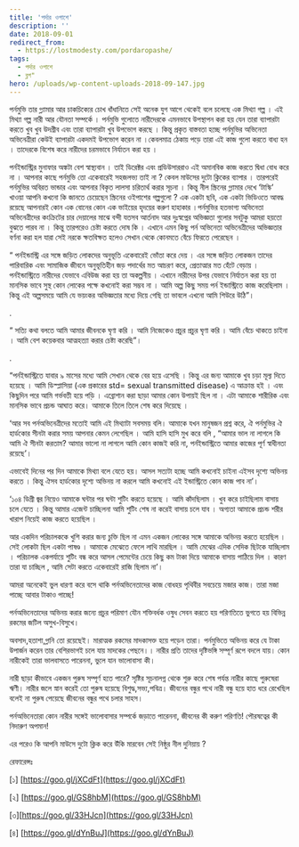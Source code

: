 ```yaml
---
title: 'পর্দার ওপাশে'
description: ''
date: 2018-09-01
redirect_from:
  - https://lostmodesty.com/pordaropashe/
tags:
  - পর্দার ওপাশে
  - ব্লগ"
hero: /uploads/wp-content-uploads-2018-09-147.jpg
---
```


পর্নমুভি তার গ্ল্যামার আর চাকচিক্যের চোখ ধাঁধানিতে সেই অনেক যুগ আগে থেকেই বলে চলেছে এক মিথ্যা গল্প । এই মিথ্যা গল্প নারী আর যৌনতা সম্পর্কে । পর্নমুভি গুলোতে নারীদেরকে এমনভাবে উপস্থাপন করা হয় যেন তারা ব্যাপারটা করতে খুব খুব উদগ্রীব এবং তারা ব্যাপারটা খুব উপভোগ করছে । কিন্তু প্রকৃত বাস্তবতা হচ্ছে পর্নমুভির অভিনেতা অভিনেত্রীরা কেউই ব্যাপারটা একদমই উপভোগ করেন না ।কেবলমাত্র ঠেকায় পড়ে তারা এই কাজ গুলো করতে বাধ্য হন । তাদেরকে বিশেষ করে নারীদের চরমভাবে নির্যাতন করা হয় ।

পর্নইন্ডাস্ট্রির মুনাফার অঙ্কটা বেশ স্বাস্থ্যবান । তাই ডিরেক্টর এবং প্রডিউসাররাও এই অমানবিক কাজ করতে দ্বিধা বোধ করে না । আপনার কাছে পর্নমুভি তো একেবারেই সহজলভ্য তাই না ? কেবল মাউসের দুটো ক্লিকের ব্যাপার । তারপরেই পর্নমুভির অবিরত ভান্ডার এবং আপনার বিকৃত লালসা চরিতার্থ করার সূচনা । কিন্তু নীল স্ক্রিনের গ্ল্যামার দেখে ‘টাস্কি’ খাওয়া আপনি কখনো কি জানতে চেয়েছেন স্ক্রিনের ওইপাশের গল্পগুলো ? এক একটা ছবি, এক একটা ভিডিওতে আবদ্ধ রয়েছে আপনারই কোন এক বোনের কোন এক ভাইয়ের হৃদয়ের করুণ হাহাকার ।পর্নমুভির হতভাগ্য অভিনেতা অভিনেত্রীদের কংক্রিটের চার দেয়ালের মাঝে বন্দী যতসব আর্তনাদ আর দুঃস্বপ্নের অভিজ্ঞতা গুলোর সবটুকু আমরা হয়তো বুঝতে পারব না । কিন্তু তারপরেও চেষ্টা করতে দোষ কি । এখানে এমন কিছু পর্ন অভিনেতা অভিনেত্রীদের অভিজ্ঞতার বর্ণনা করা হল যারা সেই নরকে ক্ষতবিক্ষত হলেও সেখান থেকে কোনমতে বেঁচে ফিরতে পেরেছেন ।

“ পর্নইন্ডাস্ট্রি এর সঙ্গে জড়িত লোকদের অনুভূতি একেবারেই ভোঁতা করে দেয় । এর সঙ্গে জড়িত লোকজন তাদের পারিবারিক এবং সামাজিক জীবনে অনুভূতিহীন জড় পদার্থের মত আচরণ করে, প্রেতাত্মার মত হেঁটে বেড়ায় । পর্নইন্ডাস্ট্রিতে নারীদের যেভাবে এবিউজ করা হয় তা অকল্পনীয় । এখানে নারীদের উপর যেভাবে নির্যাতন করা হয় তা মানসিক ভাবে সুস্থ কোন লোকের পক্ষে কখনোই করা সম্ভব না । আমি অল্প কিছু সময় পর্ন ইন্ডাস্ট্রিতে কাজ করেছিলাম । কিন্তু এই অল্পসময়ে আমি যে ভয়ংকর অভিজ্ঞতার মধ্যে দিয়ে গেছি তা ভাবলে এখনো আমি শিউরে উঠি”।

.

“ সত্যি কথা বলতে আমি আমার জীবনকে ঘৃণা করি । আমি নিজেকেও প্রচুর প্রচুর ঘৃণা করি । আমি বেঁচে থাকতে চাইনা । আমি বেশ কয়েকবার আত্মহত্যা করার চেষ্টা করেছি”।

.

“পর্নইন্ডাস্ট্রিতে যাবার ৯ মাসের মধ্যে আমি সেখান থেকে বের হয়ে এসেছি । কিন্তু এর জন্য আমাকে খুব চড়া মূল্য দিতে হয়েছে । আমি ডিস্প্লাসিয়া (এক প্রকারের std= sexual transmitted disease) এ আক্রান্ত হই । এবং কিছুদিন পরে আমি গর্ভবতী হয়ে পড়ি । এব্রোশান করা ছাড়া আমার কোন উপায়ই ছিল না । এটা আমাকে শারীরিক এবং মানসিক ভাবে প্রচন্ড আঘাত করে। আমাকে তিলে তিলে শেষ করে দিয়েছে ।

‘আর সব পর্নঅভিনেত্রীদের মতোই আমি এই মিথ্যাটা সবসময় বলি। আমাকে যখন মানুষজন প্রশ্ন করে, ঐ পর্নমুভির ঐ হার্ডকোর সীনটা করার সময় আপনার কেমন লেগেছিল । আমি হাসি হাসি মুখ করে বলি , “আমার ভাল না লাগলে কি আমি ঐ সীনটা করতাম? আমার ভালো না লাগলে আমি কোন কাজই করি না, পর্নইন্ডাস্ট্রিতে আমার কাজের পূর্ণ স্বাধীনতা রয়েছে’।

এভাবেই দিনের পর দিন আমাকে মিথ্যা বলে যেতে হয়। আসল সত্যটা হচ্ছে আমি কখনোই চাইনা এইসব দৃশ্যে অভিনয় করতে । কিন্তু ঐসব হার্ডকোর দৃশ্যে অভিনয় না করলে আমি কখনোই এই ইন্ডাস্ট্রিতে কোন কাজ পাব না’।

‘১০৪ ডিগ্রী জ্বর নিয়েও আমাকে ঘন্টার পর ঘন্টা শুটিং করতে হয়েছে । আমি কাঁদছিলাম । খুব করে চাইছিলাম বাসায় চলে যেতে । কিন্তু আমার এজেন্ট চাচ্ছিলনা আমি শুটিং শেষ না করেই বাসায় চলে যাব । অগ্যতা আমাকে প্রচন্ড শরীর খারাপ নিয়েই কাজ করতে হয়েছিল ।

আর একদিন পরিচালককে খুশি করার জন্য চুক্তি ছিল না এমন একজন লোকের সঙ্গে আমাকে অভিনয় করতে হয়েছিল । সেই লোকটা ছিল একটা পাষণ্ড । আমাকে মেঝেতে ফেলে লাথি মারছিল । আমি মেঝের এদিক সেদিক ছিটকে যাচ্ছিলাম । পরিচালক একপর্যায়ে শুটিং বন্ধ করে আসল পেমেন্টের চেয়ে কিছু কম টাকা দিয়ে আমাকে বাসায় পাঠিয়ে দিল । কারণ তারা যা চাচ্ছিল , আমি সেটা করতে একেবারেই রাজি ছিলাম না’।

আমরা অনেকেই ভুল ধারণা করে বসে থাকি পর্নঅভিনেতাদের কাজ বোধহয় পৃথিবীর সবচেয়ে মজার কাজ। তারা মজা পাচ্ছে আবার টাকাও পাচ্ছে!

পর্নঅভিনেতাদের অভিনয় করার জন্যে প্রচুর পরিমাণ যৌন শক্তিবর্ধক ওষুধ সেবন করতে হয় পরিণতিতে ভুগতে হয় বিভিন্ন রকমের জটিল অসুখ-বিসুখে।

অবসাদ,হতাশা,গ্লানি তো রয়েছেই। মারাত্মক রকমের মাদকাসক্ত হয়ে পড়েন তারা। পর্নমুভিতে অভিনয় করে যে টাকা উপার্জন করেন তার বেশিরভাগই চলে যায় মাদকের পেছনে।। নারীর প্রতি তাদের দৃষ্টিভঙ্গি সম্পূর্ণ রূপে বদলে যায়। কোন নারীকেই তারা ভালবাসতে পারেননা, ভুলে যান ভালোবাসা কী।

নারী ছাড়া কীভাবে একজন পুরুষ সম্পূর্ণ হতে পারে? সৃষ্টির সূচনালগ্ন থেকে শুরু করে শেষ পর্যন্ত নারীর কাছে পুরুষেরা ঋণী। নারীর জলে স্নান করেই তো পুরুষ হয়েছে বিশুদ্ধ,সভ্য,পবিত্র। জীবনের বন্ধুর পথে নারী বন্ধু হয়ে হাত ধরে রেখেছিল বলেই না পুরুষ পেয়েছে জীবনের বন্ধুর পথে চলার সাহস।

পর্নঅভিনেতারা কোন নারীর সঙ্গেই ভালোবাসার সম্পর্কে জড়াতে পারেননা, জীবনের কী করুণ পরিণতি! পৌরষত্বের কী নিদারুণ অপমান!

এর পরেও কি আপনি মাউসে দুটো ক্লিক করে উঁকি মারবেন সেই নিষ্ঠুর নীল দুনিয়ায় ?

রেফারেন্সঃ

\[১] [https://goo.gl/jXCdFt](https://goo.gl/jXCdFt)

\[২] [https://goo.gl/GS8hbM](https://goo.gl/GS8hbM)

\[৩][https://goo.gl/33HJcn](https://goo.gl/33HJcn)

\[৪] [https://goo.gl/dYnBuJ](https://goo.gl/dYnBuJ)
